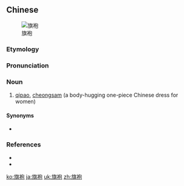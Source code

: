 ==Chinese==
{{zh-forms}}
[[Image:Qipao1.jpg|thumb|旗袍]]

===Etymology===
{{rfe|lang=zh}}

===Pronunciation===
{{zh-pron
|m=qípáo,er=y
|c=kei4 pou2
|mn=qz,xm,zz:kî-phàu/tw:kî-phâu
|ma=Zh-qípáo.ogg
|cat=n
}}

===Noun===
{{zh-noun}}

# {{lb|zh|Intermediate Mandarin}} [[qipao]], [[cheongsam]] (a body-hugging one-piece Chinese dress for women)

====Synonyms====
* {{zh-l|長衫/长衫}}

===References===
* {{pedialite|旗袍|lang=zh}}
* {{pedialite|qipao}}

{{zh-cat|Clothing}}

[[ko:旗袍]]
[[ja:旗袍]]
[[uk:旗袍]]
[[zh:旗袍]]